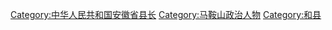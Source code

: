 [[Category:中华人民共和国安徽省县长‎|Category:中华人民共和国安徽省县长‎]]
[[Category:马鞍山政治人物|Category:马鞍山政治人物]]
[[Category:和县|Category:和县]]